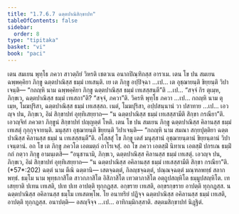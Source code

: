 ```yaml
---
title: "1.7.6.7 ฉตฺตปาณิสิกฺขาปท"
tableOfContents: false
sidebar:
  order: 8
type: "tipitaka"
basket: "vi"
book: "paci"
---
```



<DynamicBreadcrumb />

<Division number="633" book="paci">

<Paragraph number="1972" book="paci">
เตน สมเยน พุทฺโธ ภควา สาวตฺถิยํ วิหรติ เชตวเน อนาถปิณฺฑิกสฺส อาราเม. เตน โข ปน สมเยน ฉพฺพคฺคิยา ภิกฺขู ฉตฺตปาณิสฺส ธมฺมํ เทเสนฺติ.
</Paragraph>

<Paragraph number="1973" book="paci">
เย เต ภิกฺขู อปฺปิจฺฉา …เป… เต อุชฺฌายนฺติ ขิยฺยนฺติ วิปาเจนฺติ— “กถญฺหิ นาม ฉพฺพคฺคิยา ภิกฺขู ฉตฺตปาณิสฺส ธมฺมํ เทเสสฺสนฺตี”ติ …เป… “สจฺจํ กิร ตุเมฺห, ภิกฺขเว, ฉตฺตปาณิสฺส ธมฺมํ เทเสถา”ติ? “สจฺจํ, ภควา”ติ. วิครหิ พุทฺโธ ภควา …เป… กถญฺหิ นาม ตุเมฺห, โมฆปุริสา, ฉตฺตปาณิสฺส ธมฺมํ เทเสสฺสถ. เนตํ, โมฆปุริสา, อปฺปสนฺนานํ วา ปสาทาย …เป… เอวญฺจ ปน, ภิกฺขเว, อิมํ สิกฺขาปทํ อุทฺทิเสยฺยาถ—
</Paragraph>

<Paragraph number="1974" book="paci">
<Emphasis>“น ฉตฺตปาณิสฺส ธมฺมํ เทเสสฺสามีติ สิกฺขา กรณียา”</Emphasis>ติ.
</Paragraph>

<Paragraph number="1975" book="paci">
เอวญฺจิทํ ภควตา ภิกฺขูนํ สิกฺขาปทํ ปญฺญตฺตํ โหติ.
</Paragraph>

</Division>
<Division number="634" book="paci">

<Paragraph number="1976" book="paci">
เตน โข ปน สมเยน ภิกฺขู ฉตฺตปาณิสฺส คิลานสฺส ธมฺมํ เทเสตุํ กุกฺกุจฺจายนฺติ. มนุสฺสา อุชฺฌายนฺติ ขิยฺยนฺติ วิปาเจนฺติ— “กถญฺหิ นาม สมณา สกฺยปุตฺติยา ฉตฺตปาณิสฺส คิลานสฺส ธมฺมํ น เทเสสฺสนฺตี”ติ.
</Paragraph>

<Paragraph number="1977" book="paci">
อโสฺสสุํ โข ภิกฺขู เตสํ มนุสฺสานํ อุชฺฌายนฺตานํ ขิยฺยนฺตานํ วิปาเจนฺตานํ. อถ โข เต ภิกฺขู ภควโต เอตมตฺถํ อาโรเจสุํ. อถ โข ภควา เอตสฺมิํ นิทาเน เอตสฺมิํ ปกรเณ ธมฺมิํ กถํ กตฺวา ภิกฺขู อามนฺเตสิ— “อนุชานามิ, ภิกฺขเว, ฉตฺตปาณิสฺส คิลานสฺส ธมฺมํ เทเสตุํ. เอวญฺจ ปน, ภิกฺขเว, อิมํ สิกฺขาปทํ อุทฺทิเสยฺยาถ—
</Paragraph>

<Paragraph number="1978" book="paci">
<Emphasis>“น ฉตฺตปาณิสฺส อคิลานสฺส ธมฺมํ เทเสสฺสามีติ สิกฺขา กรณียา”</Emphasis>ติ. (*57*:<Emphasis>202</Emphasis>)
</Paragraph>

<Paragraph number="1979" book="paci">
<Emphasis>ฉตฺตํ</Emphasis> นาม ตีณิ ฉตฺตานิ— เสตจฺฉตฺตํ, กิลญฺชจฺฉตฺตํ, ปณฺณจฺฉตฺตํ มณฺฑลพทฺธํ สลากพทฺธํ.
</Paragraph>

<Paragraph number="1980" book="paci">
<Emphasis>ธมฺโม</Emphasis> นาม พุทฺธภาสิโต สาวกภาสิโต อิสิภาสิโต เทวตาภาสิโต อตฺถูปสญฺหิโต ธมฺมูปสญฺหิโต.
</Paragraph>

<Paragraph number="1981" book="paci">
<Emphasis>เทเสยฺยา</Emphasis>ติ ปเทน เทเสติ, ปเท ปเท อาปตฺติ ทุกฺกฏสฺส. อกฺขราย เทเสติ, อกฺขรกฺขราย อาปตฺติ ทุกฺกฏสฺส. น ฉตฺตปาณิสฺส อคิลานสฺส ธมฺโม เทเสตพฺโพ. โย อนาทริยํ ปฏิจฺจ ฉตฺตปาณิสฺส อคิลานสฺส ธมฺมํ เทเสติ, อาปตฺติ ทุกฺกฏสฺส.
</Paragraph>

<Paragraph number="1982" book="paci">
อนาปตฺติ— อสญฺจิจฺจ …เป… อาทิกมฺมิกสฺสาติ.

</Paragraph>
</Division>

<Paragraph number="1983" type="center" book="paci">
สตฺตมสิกฺขาปทํ นิฏฺฐิตํ.
</Paragraph>